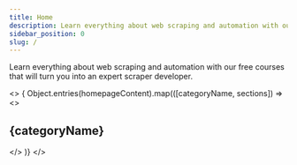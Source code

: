 ```yaml
---
title: Home
description: Learn everything about web scraping and automation with our free courses that will turn you into an expert scraper developer.
sidebar_position: 0
slug: /
---
```


Learn everything about web scraping and automation with our free courses that will turn you into an expert scraper developer.

<>
{
    Object.entries(homepageContent).map(([categoryName, sections]) => 
        <>
            <h2>{categoryName}</h2>
            <AcademyCardGrid cards={sections} />
        </>
    )}
</>

<!-- The homepage menu card items are in the homepage_content.json file.

    Each item has its own JSON object, in which "cardItem" is the title and "href" is the link. If the link leads to outside the Apify Docs site, add the `"isExternalLink" : true` property. For local links, just use the article's path. E.g. `"/tutorials/apify-scrapers/web-scraper"`.

    In the title (cardItem), do not just give the article's name. Phrase the title in a way that answers a question or fulfills a goal the user might have.

    For example:
    {
        "cardItem": "How to run an actor",
        "href": "https://www.youtube.com/watch?v=BsidLZKdYWQ",
        "isExternalLink": true
    },

    Note:
    In JSON, all entries except booleans (true/false) and numbers need to be in double quote marks ("").

    Check the README for more information.
-->
